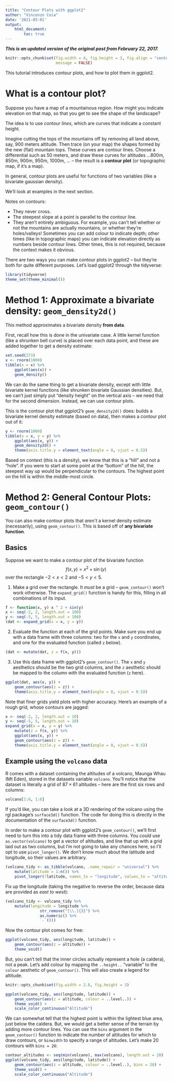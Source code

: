 ```yaml
---
title: "Contour Plots with ggplot2"
author: "Vincenzo Coia"
date: '2021-03-01'
output: 
    html_document:
        toc: true
---
```


__*This is an updated version of the original post from February 22, 2017.*__

```r
knitr::opts_chunk$set(fig.width = 4, fig.height = 3, fig.align = "center",
                      message = FALSE)
```

This tutorial introduces contour plots, and how to plot them in ggplot2.

# What is a contour plot?

Suppose you have a map of a mountainous region. How might you indicate elevation on that map, so that you get to see the shape of the landscape?

The idea is to use _contour lines_, which are curves that indicate a constant height. 

Imagine cutting the tops of the mountains off by removing all land above, say, 900 meters altitude. Then trace (on your map) the shapes formed by the new (flat) mountain tops. These curves are contour lines. Choose a differential such as 50 meters, and draw these curves for altitudes ...800m, 850m, 900m, 950m, 1000m, ... -- the result is a __contour plot__ (or topographic map, if it's a map).

In general, contour plots are useful for functions of two variables (like a bivariate gaussian density).

We'll look at examples in the next section.

Notes on contours:

- They never cross.
- The steepest slope at a point is parallel to the contour line.
- They aren't entirely ambiguous. For example, you can't tell whether or not the mountains are actually mountains, or whether they're holes/valleys! Sometimes you can add colour to indicate depth; other times (like in topographic maps) you can indicate elevation directly as numbers beside contour lines. Other times, this is not required, because the context makes it obvious.

There are two ways you can make contour plots in ggplot2 -- but they're both for quite different purposes. Let's load ggplot2 through the tidyverse:

```r
library(tidyverse)
theme_set(theme_minimal())
```


# Method 1: Approximate a bivariate density: `geom_density2d()`

This method approximates a bivariate density __from data__.

First, recall how this is done in the univariate case. A little kernel function (like a shrunken bell curve) is placed over each data point, and these are added together to get a density estimate:

```r
set.seed(373)
x <- rnorm(1000)
tibble(x = x) %>% 
    ggplot(aes(x)) +
    geom_density()
```

We can do the same thing to get a bivariate density, except with little bivariate kernel functions (like shrunken bivariate Gaussian densities). But, we can't just simply put "density height" on the vertical axis -- we need that for the second dimension. Instead, we can use contour plots.

This is the contour plot that ggplot2's `geom_density2d()` does: builds a bivariate kernel density estimate (based on data), then makes a contour plot out of it:

```r
y <- rnorm(1000)
tibble(x = x, y = y) %>% 
    ggplot(aes(x, y)) + 
    geom_density2d() +
    theme(axis.title.y = element_text(angle = 0, vjust = 0.5))
```

Based on context (this is a density), we know that this is a "hill" and not a "hole". If you were to start at some point at the "bottom" of the hill, the steepest way up would be perpendicular to the contours. The highest point on the hill is within the middle-most circle.

# Method 2: General Contour Plots: `geom_contour()`

You can also make contour plots that _aren't_ a kernel density estimate (necessarily), using `geom_contour()`. This is based off of __any bivariate function__.

## Basics

Suppose we want to make a contour plot of the bivariate function $$f(x, y) = x ^ 2 + \sin(y)$$ over the rectangle $-2<x<2$ and $-5<y<5$. 

1. Make a grid over the rectangle. It _must_ be a grid -- `geom_contour()` won't work otherwise. The `expand_grid()` function is handy for this, filling in all combinations of its input. 

```r
f <- function(x, y) x ^ 2 + sin(y)
x <- seq(-2, 2, length.out = 100)
y <- seq(-5, 5, length.out = 100)
(dat <- expand_grid(x = x, y = y))
```

2. Evaluate the function at each of the grid points. Make sure you end up with a data frame with three columns: two for the `x` and `y` coordinates, and one for the evaluated function (called `z` below). 

```r
(dat <- mutate(dat, z = f(x, y)))
```

3. Use this data frame with ggplot2's `geom_contour()`. The `x` and `y` aesthetics should be the two grid columns, and the `z` aesthetic should be mapped to the column with the evaluated function (`z` here).

```r
ggplot(dat, aes(x, y)) +
    geom_contour(aes(z = z)) +
    theme(axis.title.y = element_text(angle = 0, vjust = 0.5))
```


Note that finer grids yield plots with higher accuracy. Here's an example of a rough grid, whose contours are jagged:

```r
x <- seq(-2, 2, length.out = 10)
y <- seq(-5, 5, length.out = 10)
expand_grid(x = x, y = y) %>% 
    mutate(z = f(x, y)) %>% 
    ggplot(aes(x, y)) +
    geom_contour(aes(z = z)) +
    theme(axis.title.y = element_text(angle = 0, vjust = 0.5))
```

## Example using the `volcano` data


R comes with a dataset containing the altitudes of a volcano, Maunga Whau (Mt Eden), stored in the datasets variable `volcano`. You'll notice that the dataset is literally a grid of $87 \times 61$ altitudes -- here are the first six rows and columns:

```r
volcano[1:6, 1:6]
```

If you'd like, you can take a look at a 3D rendering of the volcano using the rgl package's `surface3d()` function. The code for doing this is directly in the documentation of the `surface3d()` function. 

In order to make a contour plot with ggplot2's `geom_contour()`, we'll first need to turn this into a tidy data frame with three columns. You _could_ use `as.vector(volcano)` to get a vector of altitudes, and line that up with a grid laid out as two columns, but I'm not going to take any chances here, so I'll opt to use `pivot_longer()`. We don't know much about the latitude and longitude, so their values are arbitrary.

```r
(volcano_tidy <- as_tibble(volcano, .name_repair = "universal") %>% 
    mutate(latitude = 1:n()) %>% 
    pivot_longer(!latitude, names_to = "longitude", values_to = "altitude"))
```

Fix up the longitude (taking the negative to reverse the order, because data are provided as _east to west_):

```r
(volcano_tidy <- volcano_tidy %>% 
    mutate(longitude = longitude %>% 
               str_remove("[\\.]{3}") %>%
               as.numeric() %>% 
               `-`()))
```

Now the contour plot comes for free:

```r
ggplot(volcano_tidy, aes(longitude, latitude)) +
    geom_contour(aes(z = altitude)) +
    theme_void()
```

But, you can't tell that the inner circles actually represent a hole (a caldera), not a peak. Let's add colour by mapping the `..height..` "variable" to the `colour` aesthetic of `geom_contour()`. This will also create a legend for altitude.


```r
knitr::opts_chunk$set(fig.width = 2.8, fig.height = 3)
```


```r
ggplot(volcano_tidy, aes(longitude, latitude)) +
    geom_contour(aes(z = altitude, colour = ..level..)) +
    theme_void() +
    scale_color_continuous("Altitude")
```

We can somewhat tell that the highest point is within the lightest blue area, just below the caldera. But, we would get a better sense of the terrain by adding more contour lines. You can use the `bins` argument in the `geom_contour()` function to indicate the number of altitudes for which to draw contours, or `binwidth` to specify a range of altitudes. Let's make 20 contours with `bins = 20`:

```r
contour_altitudes <- seq(min(volcano), max(volcano), length.out = 20)
ggplot(volcano_tidy, aes(longitude, latitude)) +
    geom_contour(aes(z = altitude, colour = ..level..), bins = 20) +
    theme_void() +
    scale_color_continuous("Altitude")
```

